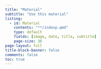 ```yaml
---
title: "Material"
subtitle: "Use this material"
listing:
  - id: Material
    contents: "**/indexp.qmd"
    type: default
    fields: [image, date, title, subtitle]
    page-size: 36
page-layout: full
title-block-banner: false
comments: false
toc: true
---
```







